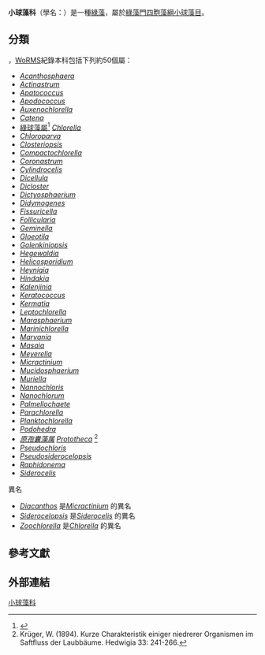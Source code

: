 {{Automatic taxobox
 | image = Chlorella vulgaris NIES2170.jpg
 | image_caption = ''[[Chlorella_vulgaris|Chlorella vulgaris]]''
 | taxon = Chlorellaceae
 | authority = Brunnthaler
 | subdivision_ranks = [[屬_(生物)|屬]]
 | subdivision = [[#分類|見內文]]
}}
'''小球藻科'''（學名：{{lang|la|Chlorellales}}）是一種[[綠藻|綠藻]]，屬於[[綠藻門|綠藻門]][[四胞藻綱|四胞藻綱]][[小球藻目|小球藻目]]{{r|ncbi |taibnet}}。

==分類==
{{as of|2018|3|22}}，[[WoRMS|WoRMS]]紀錄本科包括下列約50個屬{{r|WoRMS_160575}}：
* ''[[Acanthosphaera|Acanthosphaera]]'' {{small|Lemmermann, 1899}}
* ''[[Actinastrum|Actinastrum]]'' {{small|Lagerheim, 1882}}
* ''[[Apatococcus|Apatococcus]]'' {{small|F.Brand, 1925}}
* ''[[Apodococcus|Apodococcus]]'' {{small|F.Hindák, 1984}}
* ''[[Auxenochlorella|Auxenochlorella]]'' {{small|(I.Shihira & R.W.Krauss) T.Kalina & M.Puncochárová, 1987}}
* ''[[Catena|Catena]]'' {{small|Chodat, 1900}}
* [[綠球藻屬|綠球藻屬]]<ref>{{cite web |url=http://ind.ntou.edu.tw/~b0232/chlorella.htm |title=綠球藻的介紹 |access-date=2011-12-02 |archive-url=https://web.archive.org/web/20111231101427/http://ind.ntou.edu.tw/~b0232/chlorella.htm |archive-date=2011-12-31 |dead-url=yes }}</ref> ''[[Chlorella|Chlorella]]'' {{small|M.Beijerinck, 1890}}
* ''[[Chloroparva|Chloroparva]]'' {{small|Somogyi, Felfoldi & Voros, 2011}}
* ''[[Closteriopsis|Closteriopsis]]'' {{small|Lemmermann, 1899}}
* ''[[Compactochlorella|Compactochlorella]]'' {{small|L.Krienitz, C.Bock, K.Kotut & T.Pröschold, 2012}}
* ''[[Coronastrum|Coronastrum]]'' {{small|R.H.Thompson, 1938}}
* ''[[Cylindrocelis|Cylindrocelis]]'' {{small|Hindák, 1988}}
* ''[[Dicellula|Dicellula]]'' {{small|Svirenko, 1926}}
* ''[[Dicloster|Dicloster]]'' {{small|C.-C.Jao, Y.S.Wei & H.C.Hu, 1976}}
* ''[[Dictyosphaerium|Dictyosphaerium]]'' {{small|Nägeli, 1849}}
* ''[[Didymogenes|Didymogenes]]'' {{small|Schmidle, 1905}}
* ''[[Fissuricella|Fissuricella]]'' {{small|R.S.Pore, R.F.D'Amato & L.Ajello, 1977}}
* ''[[Follicularia|Follicularia]]'' {{small|W.W.Miller, 1924}}
* ''[[Geminella|Geminella]]'' {{small|Turpin, 1828}}
* ''[[Gloeotila|Gloeotila]]'' {{small|Kützing, 1843}}
* ''[[Golenkiniopsis|Golenkiniopsis]]'' {{small|Korshikov, 1953}}
* ''[[Hegewaldia|Hegewaldia]]'' {{small|T.Proschold, C.Bock, W.Luo & L.Krienitz, 2010}}
* ''[[Helicosporidium|Helicosporidium]]'' {{small|D.Keilin, 1921}}
* ''[[Heynigia|Heynigia]]'' {{small|C.Bock, Proschold & Krienitz, 2010}}
* ''[[Hindakia|Hindakia]]'' {{small|C. Bock, Proschold & Krienitz, 2010}}
* ''[[Kalenjinia|Kalenjinia]]'' {{small|L.Krienitz, C.Bock, K.Kotut & T.Pröschold, 2012}}
* ''[[Keratococcus|Keratococcus]]'' {{small|Pascher, 1915}}
* ''[[Kermatia|Kermatia]]'' {{small|T.Kalina & M.Puncochárová, 1987}}
* ''[[Leptochlorella|Leptochlorella]]'' {{small|Neustupa, Veselá, Nemcová & Skaloud, 2013}}
* ''[[Marasphaerium|Marasphaerium]]'' {{small|L.Krienitz, C.Bock, K.Kotut & T.Pröschold, 2012}}
* ''[[Marinichlorella|Marinichlorella]]'' {{small|Z.Aslam, W.Shin, M.K.Kim, W.-T.Im & S.-T.Lee, 2007}}
* ''[[Marvania|Marvania]]'' {{small|F.Hindák, 1976}}
* ''[[Masaia|Masaia]]'' {{small|L.Krienitz, C.Bock, K.Kotut & T.Pröschlod, 2012}}
* ''[[Meyerella|Meyerella]]'' {{small|Fawley & K.P.Fawley, 2005}}
* ''[[Micractinium|Micractinium]]'' {{small|Fresenius, 1858}}
* ''[[Mucidosphaerium|Mucidosphaerium]]'' {{small|C.Bock, Proschold & Krienitz, 2011}}
* ''[[Muriella|Muriella]]'' {{small|J.B.Petersen, 1932}}
* ''[[Nannochloris|Nannochloris]]'' {{small|Naumann, 1921}}
* ''[[Nanochlorum|Nanochlorum]]'' {{small|C.Wilhelm, G.Eisenbeis, A.Wild & R.Zahn, 1982}}
* ''[[Palmellochaete|Palmellochaete]]'' {{small|Korshikov, 1953}}
* ''[[Parachlorella|Parachlorella]]'' {{small|L.Krieniz, E.H.Hegewald, D.Hepperle, V.A.R.Huss, T.Rohr & M.Wolf, 2004}}
* ''[[Planktochlorella|Planktochlorella]]'' {{small|P.Skaloud & Y.Nemcová, 2014}}
* ''[[Podohedra|Podohedra]]'' {{small|Düringer, 1958}}
* ''[[原孢囊藻属|原孢囊藻属]] [[Prototheca|Prototheca]]'' {{small|W.Krüger, 1894}} <ref>Krüger, W. (1894). Kurze Charakteristik einiger niedrerer Organismen im Saftfluss der Laubbäume. Hedwigia 33: 241-266.</ref>
* ''[[Pseudochloris|Pseudochloris]]'' {{small|B.Somogyi, T.Felföldi & L.Vörös, 2013}}
* ''[[Pseudosiderocelopsis|Pseudosiderocelopsis]]'' {{small|Massalski, Mronzinska & Olech, 1999}}
* ''[[Raphidonema_(綠藻)|Raphidonema]]'' {{small|Lagerheim, 1892}}
* ''[[Siderocelis|Siderocelis]]'' {{small|(Naumann) Fott, 1934}}
;異名
* ''[[Diacanthos|Diacanthos]]'' {{small|Korshikov, 1953}}是''[[Micractinium|Micractinium]]'' {{small|Fresenius, 1858}}的異名
* ''[[Siderocelopsis|Siderocelopsis]]'' {{small|Hindák, 1988}}是''[[Siderocelis|Siderocelis]]'' {{small|(Naumann) Fott, 1934}}的異名
* ''[[Zoochlorella|Zoochlorella]]'' {{small|K.Brandt, 1881}}是''[[Chlorella|Chlorella]]'' {{small|M.Beijerinck, 1890}}的異名

==參考文獻==
{{Reflist|refs=
<ref name="ncbi">見：[[美国国家生物技术信息中心|NCBI]] [http://www.ncbi.nlm.nih.gov/Taxonomy/Browser/wwwtax.cgi?mode=Info&id=35461 webpage on Chlorellales] {{Wayback|url=http://www.ncbi.nlm.nih.gov/Taxonomy/Browser/wwwtax.cgi?mode=Info&id=35461 |date=20171009022102 }}.  Data extracted from the {{cite web | url=ftp://ftp.ncbi.nih.gov/pub/taxonomy/ | title=NCBI taxonomy resources | publisher=[[National_Center_for_Biotechnology_Information|National Center for Biotechnology Information]] | accessdate=2007-03-19 | archive-date=2018-08-17 | archive-url=https://web.archive.org/web/20180817093825/https://www.ncbi.nlm.nih.gov/Taxonomy/Browser/wwwtax.cgi?mode=Info&id=205395 | dead-url=no }}</ref>
<ref name=taibnet>{{Cite web |url=http://taibnet.sinica.edu.tw/chi/taibnet_species_list.php?D2=order&D3=equal&T1=Chlorellales&T1_new_value=true&query=Y&fr=y&sy=n |title=存档副本 |access-date=2011-11-30 |archive-date=2020-09-21 |archive-url=https://web.archive.org/web/20200921001926/https://taibnet.sinica.edu.tw/chi/taibnet_species_list.php?D2=order&D3=equal&T1=Chlorellales&T1_new_value=true&query=Y&fr=y&sy=n |dead-url=no }}</ref>
<ref name="WoRMS_160575">{{WoRMS |id=160575 |title=Chlorellales |access-date=2018-03-22 }}</ref>
}}

==外部連結==
{{Taxonbar|from=Q4498192}}
[[Category:小球藻科|]]
{{algae-stub}}